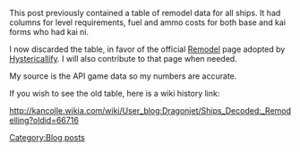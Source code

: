 This post previously contained a table of remodel data for all ships. It had columns for level requirements, fuel and ammo costs for both base and kai forms who had kai ni.

I now discarded the table, in favor of the official [[Remodel]] page adopted by [[User:Hystericallify|Hystericallify]]. I will also contribute to that page when needed.

My source is the API game data so my numbers are accurate.

If you wish to see the old table, here is a wiki history link:

http://kancolle.wikia.com/wiki/User_blog:Dragonjet/Ships_Decoded:_Remodelling?oldid=66716
[[Category:Blog posts]]